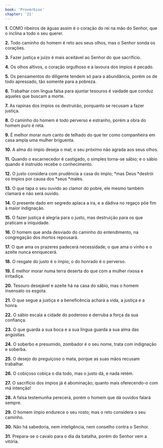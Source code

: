 ```yaml
---
book: 'Provérbios'
chapter: '21'
---
```


**1.** COMO ribeiros de águas assim é o coração do rei na mão do Senhor, que o inclina a todo o seu querer.

**2.** Todo caminho do homem é reto aos seus olhos, mas o Senhor sonda os corações.

**3.** Fazer justiça e juízo é mais aceitável ao Senhor do que sacrifício.

**4.** Os olhos altivos, o coração orgulhoso e a lavoura dos ímpios é pecado.

**5.** Os pensamentos do diligente tendem só para a abundância, porém os de todo apressado, tão somente para a pobreza.

**6.** Trabalhar com língua falsa para ajuntar tesouros é vaidade que conduz aqueles que buscam a morte.

**7.** As rapinas dos ímpios os destruirão, porquanto se recusam a fazer justiça.

**8.** O caminho do homem é todo perverso e estranho, porém a obra do homem puro é reta.

**9.** É melhor morar num canto de telhado do que ter como companheira em casa ampla uma mulher briguenta.

**10.** A alma do ímpio deseja o mal; o seu próximo não agrada aos seus olhos.

**11.** Quando o escarnecedor é castigado, o simples torna-se sábio; e o sábio quando é instruído recebe o conhecimento.

**12.** O justo considera com prudência a casa do ímpio; *mas Deus *destrói os ímpios por causa dos *seus *males.

**13.** O que tapa o seu ouvido ao clamor do pobre, ele mesmo também clamará e não será ouvido.

**14.** O presente dado em segredo aplaca a ira, e a dádiva no regaço põe fim à maior indignação.

**15.** O fazer justiça é alegria para o justo, mas destruição para os que praticam a iniquidade.

**16.** O homem que anda desviado do caminho do entendimento, na congregação dos mortos repousará.

**17.** O que ama os prazeres padecerá necessidade; o que ama o vinho e o azeite nunca enriquecerá.

**18.** O resgate do justo é o ímpio; o do honrado é o perverso.

**19.** É melhor morar numa terra deserta do que com a mulher rixosa e irritadiça.

**20.** Tesouro desejável e azeite há na casa do sábio, mas o homem insensato os esgota.

**21.** O que segue a justiça e a beneficência achará a vida, a justiça e a honra.

**22.** O sábio escala a cidade do poderoso e derruba a força da sua confiança.

**23.** O que guarda a sua boca e a sua língua guarda a sua alma das angústias.

**24.** O soberbo e presumido, zombador é o seu nome, trata com indignação e soberba.

**25.** O desejo do preguiçoso o mata, porque as suas mãos recusam trabalhar.

**26.** O cobiçoso cobiça o dia todo, mas o justo dá, e nada retém.

**27.** O sacrifício dos ímpios já é abominação; quanto mais oferecendo-o com má intenção!

**28.** A falsa testemunha perecerá, porém o homem que dá ouvidos falará sempre.

**29.** O homem ímpio endurece o seu rosto; mas o reto considera o seu caminho.

**30.** Não há sabedoria, nem inteligência, nem conselho contra o Senhor.

**31.** Prepara-se o cavalo para o dia da batalha, porém do Senhor vem a vitória.